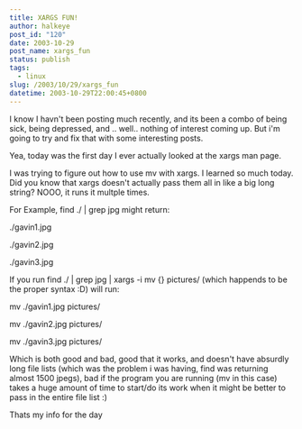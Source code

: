 ```yaml
---
title: XARGS FUN!
author: halkeye
post_id: "120"
date: 2003-10-29
post_name: xargs_fun
status: publish
tags:
  - linux
slug: /2003/10/29/xargs_fun
datetime: 2003-10-29T22:00:45+0800
---
```


I know I havn't been posting much recently, and its been a combo of being sick, being depressed, and .. well.. nothing of interest coming up. But i'm going to try and fix that with some interesting posts.

Yea, today was the first day I ever actually looked at the xargs man page.

I was trying to figure out how to use mv with xargs. I learned so much today. Did you know that xargs doesn't actually pass them all in like a big long string? NOOO, it runs it multple times.  

For Example, find ./ | grep jpg might return:

./gavin1.jpg  

./gavin2.jpg  

./gavin3.jpg

If you run find ./ | grep jpg | xargs -i mv {} pictures/ (which happends to be the proper syntax :D) will run:

mv ./gavin1.jpg pictures/  

mv ./gavin2.jpg pictures/  

mv ./gavin3.jpg pictures/

Which is both good and bad, good that it works, and doesn't have absurdly long file lists (which was the problem i was having, find was returning almost 1500 jpegs), bad if the program you are running (mv in this case) takes a huge amount of time to start/do its work when it might be better to pass in the entire file list :)

Thats my info for the day